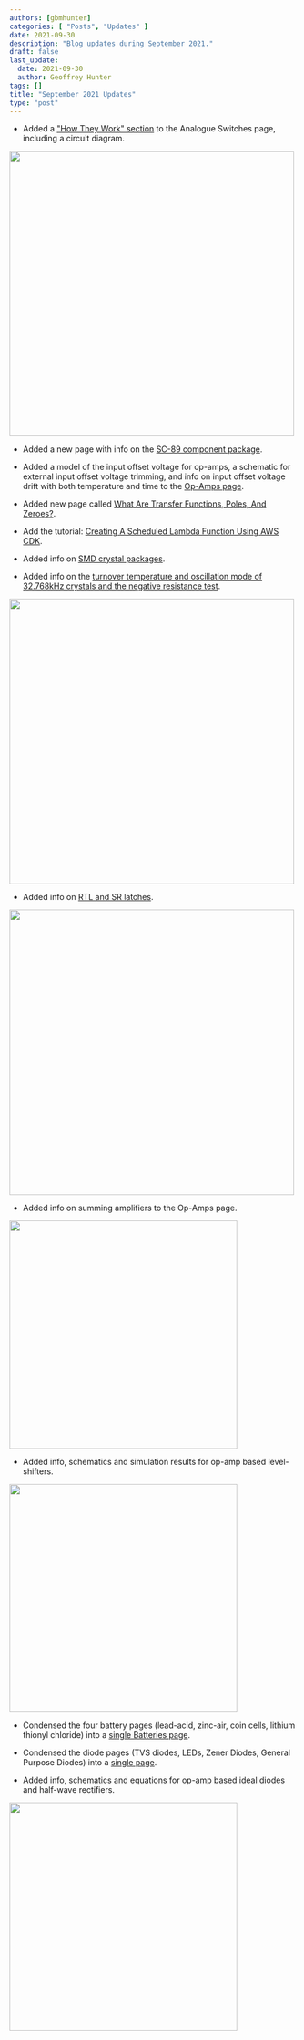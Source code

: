```yaml
---
authors: [gbmhunter]
categories: [ "Posts", "Updates" ]
date: 2021-09-30
description: "Blog updates during September 2021."
draft: false
last_update:
  date: 2021-09-30
  author: Geoffrey Hunter
tags: []
title: "September 2021 Updates"
type: "post"
---
```



* Added a ["How They Work" section](/electronics/components/analogue-switches-transmission-gates/) to the Analogue Switches page, including a circuit diagram.


<Image src={analogue_switch_screenshot} width="500px"></Image>

* Added a new page with info on the [SC-89 component package](/pcb-design/component-packages/sc-89-component-package/).

* Added a model of the input offset voltage for op-amps, a schematic for external input offset voltage trimming, and info on input offset voltage drift with both temperature and time to the [Op-Amps page](/electronics/components/op-amps/).

* Added new page called [What Are Transfer Functions, Poles, And Zeroes?](/electronics/circuit-design/what-are-transfer-functions-poles-and-zeroes/).

* Add the tutorial: [Creating A Scheduled Lambda Function Using AWS CDK](/programming/cloud/aws/creating-a-scheduled-lambda-function-using-aws-cdk/).

* Added info on [SMD crystal packages](/pcb-design/component-packages/crystal-packages/).

* Added info on the [turnover temperature and oscillation mode of 32.768kHz crystals and the negative resistance test](/electronics/components/crystals/#32678khz-crystals).


<Image src={n_32678khz_crystal_turnover_temp_screenshot} width="500px"></Image>

* Added info on [RTL and SR latches](/electronics/circuit-design/digital-logic/latches-and-flip-flops/).


<Image src={sr_latch_screenshot} width="500px"></Image>

* Added info on summing amplifiers to the Op-Amps page.


<Image src={non_inverting_summing_amplifier_screenshot} width="400px"></Image>

* Added info, schematics and simulation results for op-amp based level-shifters.


<Image src={op_amp_level_shifter_screenshot} width="400px"></Image>

* Condensed the four battery pages (lead-acid, zinc-air, coin cells, lithium thionyl chloride) into a [single Batteries page](/electronics/components/batteries/).

* Condensed the diode pages (TVS diodes, LEDs, Zener Diodes, General Purpose Diodes) into a [single page](/electronics/components/diodes/).

* Added info, schematics and equations for op-amp based ideal diodes and half-wave rectifiers.


<Image src={inverting_half_wave_rectifier_screenshot} width="400px"></Image>
